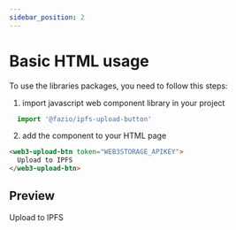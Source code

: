 ```yaml
---
sidebar_position: 2
---
```


# Basic HTML usage

To use the libraries packages, you need to follow this steps:

1. import javascript web component library in your project 
```js 
  import '@fazio/ipfs-upload-button'
```
2. add the component to your HTML page 
  ```html
  <web3-upload-btn token="WEB3STORAGE_APIKEY">
    Upload to IPFS
  </web3-upload-btn>
  ```

## Preview

<web3-upload-btn token="eyJhbGciOiJIUzI1NiIsInR5cCI6IkpXVCJ9.eyJzdWIiOiJkaWQ6ZXRocjoweDRiMjk5MEFiNzVjZmQ0MTgyN0EzQTNjNGViNjdFRDA1Y0YwNTU5M0MiLCJpc3MiOiJ3ZWIzLXN0b3JhZ2UiLCJpYXQiOjE2NDM2NjExODA1MDAsIm5hbWUiOiJuZ3h3ZWIzIn0.AMvg_jKnPB2pRPiR6f8AebIHrldAwMCpxILQ7av_SD8">
  Upload to IPFS
</web3-upload-btn>

